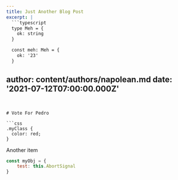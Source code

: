 ```yaml
---
title: Just Another Blog Post
excerpt: |
  ```typescript
  type Meh = {
    ok: string
  }

  const meh: Meh = {
    ok: '23'
  }
  ```
author: content/authors/napolean.md
date: '2021-07-12T07:00:00.000Z'
---
```


# Vote For Pedro

```css
.myClass {
  color: red;
}
```

Another item

```javascript
const myObj = {
    test: this.AbortSignal
}
```
